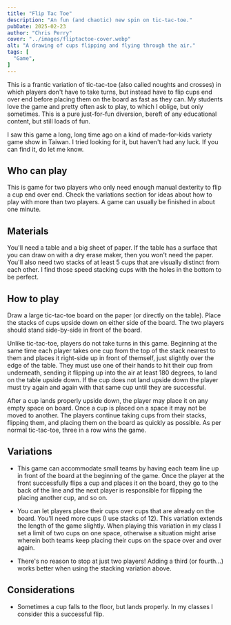```yaml
---
title: "Flip Tac Toe"
description: "An fun (and chaotic) new spin on tic-tac-toe."
pubDate: 2025-02-23
author: "Chris Perry"
cover: "../images/fliptactoe-cover.webp"
alt: "A drawing of cups flipping and flying through the air."
tags: [
  "Game",
]
---
```



This is a frantic variation of tic-tac-toe (also called noughts and crosses) in which players don't have to take turns, but instead have to flip cups end over end before placing them on the board as fast as they can. My students love the game and pretty often ask to play, to which I oblige, but only sometimes. This is a pure just-for-fun diversion, bereft of any educational content, but still loads of fun.

I saw this game a long, long time ago on a kind of made-for-kids variety game show in Taiwan. I tried looking for it, but haven't had any luck. If you can find it, do let me know.

## Who can play

This is game for two players who only need enough manual dexterity to flip a cup end over end. Check the variations section for ideas about how to play with more than two players. A game can usually be finished in about one minute.

## Materials

You'll need a table and a big sheet of paper. If the table has a surface that you can draw on with a dry erase maker, then you won't need the paper. You'll also need two stacks of at least 5 cups that are visually distinct from each other. I find those speed stacking cups with the holes in the bottom to be perfect.

## How to play

<PostPicture src={fliptactoe1} alt="A game of Flip Tac Toe ready to be played." />

Draw a large tic-tac-toe board on the paper (or directly on the table). Place the stacks of cups upside down on either side of the board. The two players should stand side-by-side in front of the board.

Unlike tic-tac-toe, players do not take turns in this game. Beginning at the same time each player takes one cup from the top of the stack nearest to them and places it right-side up in front of themself, just slightly over the edge of the table. They must use one of their hands to hit their cup from underneath, sending it flipping up into the air at least 180 degrees, to land on the table upside down. If the cup does not land upside down the player must try again and again with that same cup until they are successful.

<PostPicture src={fliptactoe2} alt="A successful flip." />

After a cup lands properly upside down, the player may place it on any empty space on board. Once a cup is placed on a space it may not be moved to another. The players continue taking cups from their stacks, flipping them, and placing them on the board as quickly as possible. As per normal tic-tac-toe, three in a row wins the game.

## Variations

* This game can accommodate small teams by having each team line up in front of the board at the beginning of the game. Once the player at the front successfully flips a cup and places it on the board, they go to the back of the line and the next player is responsible for flipping the placing another cup, and so on.

* You can let players place their cups over cups that are already on the board. You'll need more cups (I use stacks of 12). This variation extends the length of the game slightly. When playing this variation in my class I set a limit of two cups on one space, otherwise a situation might arise wherein both teams keep placing their cups on the space over and over again.

* There's no reason to stop at just two players! Adding a third (or fourth...) works better when using the stacking variation above.

## Considerations

* Sometimes a cup falls to the floor, but lands properly. In my classes I consider this a successful flip.
 
